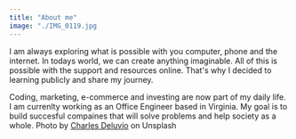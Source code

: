```yaml
---
title: "About me"
image: "./IMG_0119.jpg
---
```


I am always exploring what is possible with you computer, phone and the internet. In todays world, we can create anything imaginable. All of this is possible with the support and resources online. That's why I decided to learning publicly and share my journey. 

Coding, marketing, e-commerce and investing are now part of my daily life. I am currenlty working as an Office Engineer based in Virginia. My goal is to build succesful compaines that will solve problems and help society as a whole. 
Photo by <a href="https://unsplash.com/@charlesdeluvio?utm_source=unsplash&utm_medium=referral&utm_content=creditCopyText" target="_blank" rel="nofollow noopener noreferrer" aria-label="External Link"><Underlining color={Theme.colors.tertiary} hoverColor={Theme.colors.secondary}>Charles Deluvio</Underlining></a> on Unsplash
